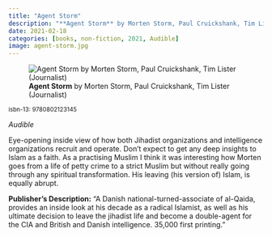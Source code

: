 ```yaml
---
title: "Agent Storm"
description: "**Agent Storm** by Morten Storm, Paul Cruickshank, Tim Lister (Journalist)"
date: 2021-02-18
categories: [books, non-fiction, 2021, Audible]
image: agent-storm.jpg
---
```

![**Agent Storm** by Morten Storm, Paul Cruickshank, Tim Lister (Journalist)](agent-storm.jpg){fig-align="left"}

<sup>isbn-13: 9780802123145</sup>

*Audible*

Eye-opening inside view of how both Jihadist organizations and intelligence organizations
recruit and operate. Don't expect to get any deep insights to Islam as a faith.
As a practising Muslim I think it was interesting how Morten goes from a life of
petty crime to a strict Muslim but without really going through any spiritual
transformation. His leaving (his version of) Islam, is equally abrupt.

**Publisher's Description:**
"A Danish national-turned-associate of al-Qaida, provides an inside look at
his decade as a radical Islamist, as well as his ultimate decision to leave
the jihadist life and become a double-agent for the CIA and British and
Danish intelligence. 35,000 first printing."